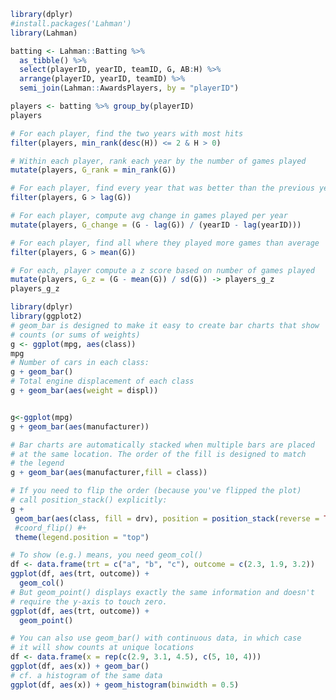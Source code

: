 

```{r}
library(dplyr)
#install.packages('Lahman')
library(Lahman)

batting <- Lahman::Batting %>%
  as_tibble() %>%
  select(playerID, yearID, teamID, G, AB:H) %>%
  arrange(playerID, yearID, teamID) %>%
  semi_join(Lahman::AwardsPlayers, by = "playerID")

players <- batting %>% group_by(playerID)
players

```
```{r}
# For each player, find the two years with most hits
filter(players, min_rank(desc(H)) <= 2 & H > 0)
```

```{r}
# Within each player, rank each year by the number of games played
mutate(players, G_rank = min_rank(G))
```

```{r}
# For each player, find every year that was better than the previous year
filter(players, G > lag(G))
```

```{r}
# For each player, compute avg change in games played per year
mutate(players, G_change = (G - lag(G)) / (yearID - lag(yearID)))
```

```{r}
# For each player, find all where they played more games than average
filter(players, G > mean(G))
```

```{r}
# For each, player compute a z score based on number of games played
mutate(players, G_z = (G - mean(G)) / sd(G)) -> players_g_z
players_g_z
```

```{r}
library(dplyr)
library(ggplot2)
# geom_bar is designed to make it easy to create bar charts that show
# counts (or sums of weights)
g <- ggplot(mpg, aes(class))
mpg
# Number of cars in each class:
g + geom_bar()
# Total engine displacement of each class
g + geom_bar(aes(weight = displ))


g<-ggplot(mpg)
g + geom_bar(aes(manufacturer))

# Bar charts are automatically stacked when multiple bars are placed
# at the same location. The order of the fill is designed to match
# the legend
g + geom_bar(aes(manufacturer,fill = class))

# If you need to flip the order (because you've flipped the plot)
# call position_stack() explicitly:
g +
 geom_bar(aes(class, fill = drv), position = position_stack(reverse = TRUE)) +
 #coord_flip() #+
 theme(legend.position = "top")

# To show (e.g.) means, you need geom_col()
df <- data.frame(trt = c("a", "b", "c"), outcome = c(2.3, 1.9, 3.2))
ggplot(df, aes(trt, outcome)) +
  geom_col()
# But geom_point() displays exactly the same information and doesn't
# require the y-axis to touch zero.
ggplot(df, aes(trt, outcome)) +
  geom_point()

# You can also use geom_bar() with continuous data, in which case
# it will show counts at unique locations
df <- data.frame(x = rep(c(2.9, 3.1, 4.5), c(5, 10, 4)))
ggplot(df, aes(x)) + geom_bar()
# cf. a histogram of the same data
ggplot(df, aes(x)) + geom_histogram(binwidth = 0.5)
```

